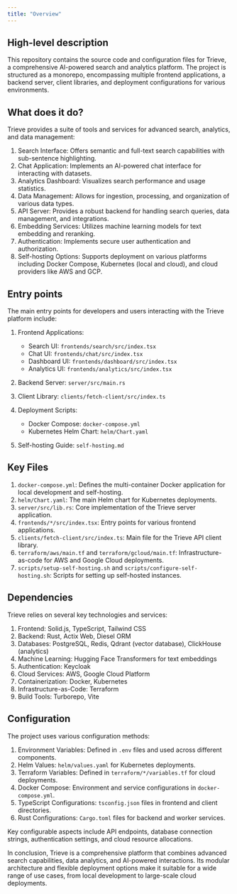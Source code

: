 ```yaml
---
title: "Overview"
---
```


## High-level description
This repository contains the source code and configuration files for Trieve, a comprehensive AI-powered search and analytics platform. The project is structured as a monorepo, encompassing multiple frontend applications, a backend server, client libraries, and deployment configurations for various environments.

## What does it do?
Trieve provides a suite of tools and services for advanced search, analytics, and data management:

1. Search Interface: Offers semantic and full-text search capabilities with sub-sentence highlighting.
2. Chat Application: Implements an AI-powered chat interface for interacting with datasets.
3. Analytics Dashboard: Visualizes search performance and usage statistics.
4. Data Management: Allows for ingestion, processing, and organization of various data types.
5. API Server: Provides a robust backend for handling search queries, data management, and integrations.
6. Embedding Services: Utilizes machine learning models for text embedding and reranking.
7. Authentication: Implements secure user authentication and authorization.
8. Self-hosting Options: Supports deployment on various platforms including Docker Compose, Kubernetes (local and cloud), and cloud providers like AWS and GCP.

## Entry points
The main entry points for developers and users interacting with the Trieve platform include:

1. Frontend Applications:
   - Search UI: `frontends/search/src/index.tsx`
   - Chat UI: `frontends/chat/src/index.tsx`
   - Dashboard UI: `frontends/dashboard/src/index.tsx`
   - Analytics UI: `frontends/analytics/src/index.tsx`

2. Backend Server: `server/src/main.rs`

3. Client Library: `clients/fetch-client/src/index.ts`

4. Deployment Scripts:
   - Docker Compose: `docker-compose.yml`
   - Kubernetes Helm Chart: `helm/Chart.yaml`

5. Self-hosting Guide: `self-hosting.md`

## Key Files
1. `docker-compose.yml`: Defines the multi-container Docker application for local development and self-hosting.
2. `helm/Chart.yaml`: The main Helm chart for Kubernetes deployments.
3. `server/src/lib.rs`: Core implementation of the Trieve server application.
4. `frontends/*/src/index.tsx`: Entry points for various frontend applications.
5. `clients/fetch-client/src/index.ts`: Main file for the Trieve API client library.
6. `terraform/aws/main.tf` and `terraform/gcloud/main.tf`: Infrastructure-as-code for AWS and Google Cloud deployments.
7. `scripts/setup-self-hosting.sh` and `scripts/configure-self-hosting.sh`: Scripts for setting up self-hosted instances.

## Dependencies
Trieve relies on several key technologies and services:

1. Frontend: Solid.js, TypeScript, Tailwind CSS
2. Backend: Rust, Actix Web, Diesel ORM
3. Databases: PostgreSQL, Redis, Qdrant (vector database), ClickHouse (analytics)
4. Machine Learning: Hugging Face Transformers for text embeddings
5. Authentication: Keycloak
6. Cloud Services: AWS, Google Cloud Platform
7. Containerization: Docker, Kubernetes
8. Infrastructure-as-Code: Terraform
9. Build Tools: Turborepo, Vite

## Configuration
The project uses various configuration methods:

1. Environment Variables: Defined in `.env` files and used across different components.
2. Helm Values: `helm/values.yaml` for Kubernetes deployments.
3. Terraform Variables: Defined in `terraform/*/variables.tf` for cloud deployments.
4. Docker Compose: Environment and service configurations in `docker-compose.yml`.
5. TypeScript Configurations: `tsconfig.json` files in frontend and client directories.
6. Rust Configurations: `Cargo.toml` files for backend and worker services.

Key configurable aspects include API endpoints, database connection strings, authentication settings, and cloud resource allocations.

In conclusion, Trieve is a comprehensive platform that combines advanced search capabilities, data analytics, and AI-powered interactions. Its modular architecture and flexible deployment options make it suitable for a wide range of use cases, from local development to large-scale cloud deployments.